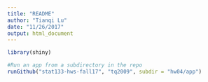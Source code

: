 ```yaml
---
title: "README"
author: "Tianqi Lu"
date: "11/26/2017"
output: html_document
---
```


```r
library(shiny)

#Run an app from a subdirectory in the repo
runGithub("stat133-hws-fall17", "tq2009", subdir = "hw04/app")
```